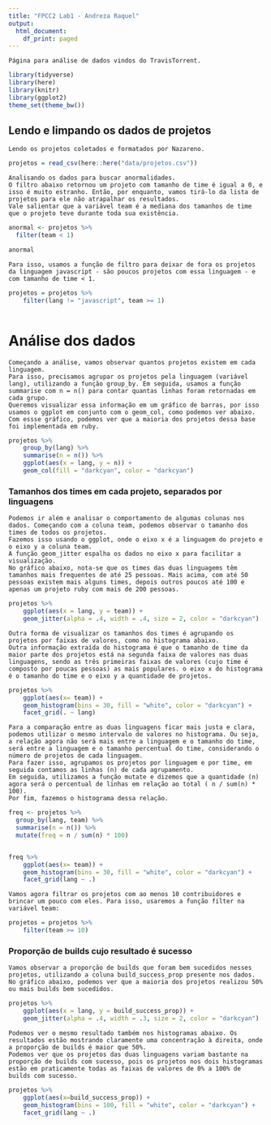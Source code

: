 ```yaml
---
title: "FPCC2 Lab1 - Andreza Raquel"
output:
  html_document:
    df_print: paged
---
```


    Página para análise de dados vindos do TravisTorrent.

```r
library(tidyverse)
library(here)
library(knitr)
library(ggplot2)
theme_set(theme_bw())
```

## Lendo e limpando os dados de projetos

    Lendo os projetos coletados e formatados por Nazareno. 

```r
projetos = read_csv(here::here("data/projetos.csv"))
```

    Analisando os dados para buscar anormalidades.
    O filtro abaixo retornou um projeto com tamanho de time é igual a 0, e isso é muito estranho. Então, por enquanto, vamos tirá-lo da lista de projetos para ele não atrapalhar os resultados.
    Vale salientar que a variável team é a mediana dos tamanhos de time que o projeto teve durante toda sua existência.

```r

anormal <- projetos %>%
  filter(team < 1)

anormal

```

    Para isso, usamos a função de filtro para deixar de fora os projetos da linguagem javascript - são poucos projetos com essa linguagem - e com tamanho de time < 1.
    
```r
projetos = projetos %>% 
    filter(lang != "javascript", team >= 1)
 
```


# Análise dos dados
    Começando a análise, vamos observar quantos projetos existem em cada linguagem.
    Para isso, precisamos agrupar os projetos pela linguagem (variável lang), utilizando a função group_by. Em seguida, usamos a função summarise com n = n() para contar quantas linhas foram retornadas em cada grupo. 
    Queremos visualizar essa informação em um gráfico de barras, por isso usamos o ggplot em conjunto com o geom_col, como podemos ver abaixo. 
    Com essse gráfico, podemos ver que a maioria dos projetos dessa base foi implementada em ruby.

```r
projetos %>% 
    group_by(lang) %>% 
    summarise(n = n()) %>% 
    ggplot(aes(x = lang, y = n)) + 
    geom_col(fill = "darkcyan", color = "darkcyan")

```


### Tamanhos dos times em cada projeto, separados por linguagens
    Podemos ir além e analisar o comportamento de algumas colunas nos dados. Começando com a coluna team, podemos observar o tamanho dos times de todos os projetos. 
    Fazemos isso usando o ggplot, onde o eixo x é a linguagem do projeto e o eixo y a coluna team.
    A função geom_jitter espalha os dados no eixo x para facilitar a visualização.
    No gráfico abaixo, nota-se que os times das duas linguagems têm tamanhos mais frequentes de até 25 pessoas. Mais acima, com até 50 pessoas existem mais alguns times, depois outros poucos até 100 e apenas um projeto ruby com mais de 200 pessoas.

```r
projetos %>% 
    ggplot(aes(x = lang, y = team)) + 
    geom_jitter(alpha = .4, width = .4, size = 2, color = "darkcyan") 
```

    Outra forma de visualizar os tamanhos dos times é agrupando os projetos por faixas de valores, como no histograma abaixo. 
    Outra informação extraída do histograma é que o tamanho de time da maior parte dos projetos está na segunda faixa de valores nas duas linguagens, sendo as três primeiras faixas de valores (cujo time é composto por poucas pessoas) as mais populares. o eixo x do histograma é o tamanho do time e o eixo y a quantidade de projetos.


```r
projetos %>% 
    ggplot(aes(x= team)) + 
    geom_histogram(bins = 30, fill = "white", color = "darkcyan") + 
    facet_grid(. ~ lang)
```

    Para a comparação entre as duas linguagens ficar mais justa e clara, podemos utilizar o mesmo intervalo de valores no histograma. Ou seja, a relação agora não será mais entre a linguagem e o tamanho do time, será entre a linguagem e o tamanho percentual do time, considerando o número de projetos de cada linguagem.
    Para fazer isso, agrupamos os projetos por linguagem e por time, em seguida contamos as linhas (n) de cada agrupamento.
    Em seguida, utilizamos a função mutate e dizemos que a quantidade (n) agora será o percentual de linhas em relação ao total ( n / sum(n) * 100).
    Por fim, fazemos o histograma dessa relação.
    
```r

freq <- projetos %>%
  group_by(lang, team) %>%
  summarise(n = n()) %>% 
  mutate(freq = n / sum(n) * 100) 


freq %>% 
    ggplot(aes(x= team)) + 
    geom_histogram(bins = 30, fill = "white", color = "darkcyan") + 
    facet_grid(lang ~ .)


```


    Vamos agora filtrar os projetos com ao menos 10 contribuidores e brincar um pouco com eles. Para isso, usaremos a função filter na variável team:


```r
projetos = projetos %>%
    filter(team >= 10)  
```

### Proporção de builds cujo resultado é sucesso
    Vamos observar a proporção de builds que foram bem sucedidos nesses projetos, utilizando a coluna build_success_prop presente nos dados.
    No gráfico abaixo, podemos ver que a maioria dos projetos realizou 50% ou mais builds bem sucedidos.
    
```r
projetos %>% 
    ggplot(aes(x = lang, y = build_success_prop)) + 
    geom_jitter(alpha = .4, width = .3, size = 2, color = "darkcyan") 
```

    

    Podemos ver o mesmo resultado também nos histogramas abaixo. Os resultados estão mostrando claramente uma concentração à direita, onde a proporção de builds é maior que 50%.
    Podemos ver que os projetos das duas linguagens variam bastante na proporção de builds com sucesso, pois os projetos nos dois histogramas estão em praticamente todas as faixas de valores de 0% a 100% de builds com sucesso.
    
```r
projetos %>%
    ggplot(aes(x=build_success_prop)) +
    geom_histogram(bins = 100, fill = "white", color = "darkcyan") +
    facet_grid(lang ~ .)
```


  
